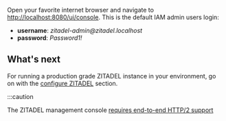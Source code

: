 Open your favorite internet browser and navigate to [http://localhost:8080/ui/console](http://localhost:8080/ui/console).
This is the default IAM admin users login:
- **username**: *zitadel-admin@<span></span>zitadel.localhost*
- **password**: *Password1!*

## What's next
For running a production grade ZITADEL instance in your environment, go on with the [configure ZITADEL](./configure) section.

:::caution

<!-- TODO: Better mark the link in the UI -->
The ZITADEL management console [requires end-to-end HTTP/2 support](./http2-support)
